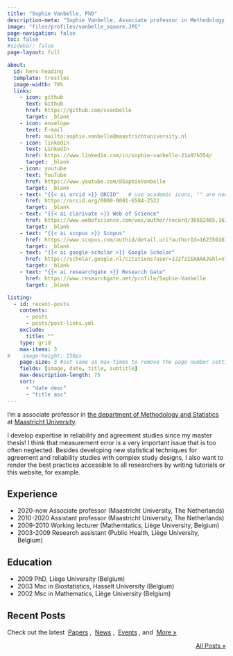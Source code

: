 ```yaml
---
title: "Sophie Vanbelle, PhD"
description-meta: "Sophie Vanbelle, Associate professor in Methodology and Statistics, Maastricht University (The Netherlands)"
image: "files/profiles/vanbelle_square.JPG"
page-navigation: false
toc: false
#sidebar: false
page-layout: full

about:
  id: hero-heading
  template: trestles
  image-width: 70%
  links:
    - icon: github
      text: Github
      href: https://github.com/svanbelle
      target: _blank
    - icon: envelope
      text: E-mail
      href: mailto:sophie.vanbelle@maastrichtuniversity.nl    
    - icon: linkedin
      text: LinkedIn
      href: https://www.linkedin.com/in/sophie-vanbelle-21a97b354/
      target: _blank
    - icon: youtube
      text: YouTube
      href: https://www.youtube.com/@SophieVanbelle     
      target: _blank 
    - text: "{{< ai orcid >}} ORCID"   # use academic icons, "" are needed, you also need to install the fontawesome extension
      href: https://orcid.org/0000-0001-6584-2522
      target: _blank
    - text: "{{< ai clarivate >}} Web of Science"
      href: https://www.webofscience.com/wos/author/record/30582405,16360334,34344671  
      target: _blank
    - text: "{{< ai scopus >}} Scopus"
      href: https://www.scopus.com/authid/detail.uri?authorId=16235616700
      target: _blank
    - text: "{{< ai google-scholar >}} Google Scholar"
      href: https://scholar.google.nl/citations?user=JJ2fzIEAAAAJ&hl=nl
      target: _blank
    - text: "{{< ai researchgate >}} Research Gate"
      href: https://www.researchgate.net/profile/Sophie-Vanbelle
      target: _blank

listing:
  - id: recent-posts
    contents: 
      - posts
      - posts/post-links.yml
    exclude:
      title: ""
    type: grid
    max-items: 3
#    image-height: 150px
    page-size: 3 #set same as max-times to remove the page number setting
    fields: [image, date, title, subtitle]
    max-description-length: 75
    sort: 
      - "date desc"
      - "title asc"
---
```


:::{#hero-heading}

I'm a associate professor in [the department of Methodology and Statistics](https://www.maastrichtuniversity.nl/research/methodology-and-statistics) at [Maastricht University](https://www.maastrichtuniversity.nl/).

I develop expertise in reliability and agreement studies since my master thesis! I think that measurement error is a very important issue that is too often neglected. Besides developing new statistical techniques for agreement and reliability studies with complex study designs, I also want to render the best practices accessible to all researchers by writing tutorials or this website, for example.

## Experience

- 2020-now  Associate professor (Maastricht University, The Netherlands)
- 2010-2020 Assistant professor (Maastricht University, The Netherlands)
- 2009-2010 Working lecturer (Mathemtatics, Liège University, Belgium)
- 2003-2009 Research assistant (Public Health, Liège University, Belgium)

## Education

- 2009 PhD, Liège University (Belgium)
- 2003 Msc in Biostatistics, Hasselt University (Belgium)
- 2002 Msc in Mathematics, Liège University (Belgium)

:::

## Recent Posts
Check out the latest &nbsp;[Papers](posts.qmd#category=paper)&nbsp;, &nbsp;[News](posts.qmd#category=news)&nbsp;, &nbsp;[Events](posts.qmd#category=event)&nbsp;, and &nbsp;[More »](/posts.qmd)

:::{#recent-posts}
:::

<p align="right">[All Posts »](/posts.qmd)</p>

